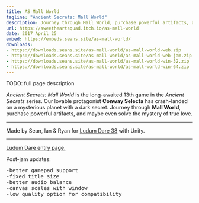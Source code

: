 ```yaml
---
title: AS Mall World
tagline: "Ancient Secrets: Mall World"
description: Journey through Mall World, purchase powerful artifacts, and maybe even solve the mystery of true love.
url: https://sweetheartsquad.itch.io/as-mall-world
date: 2017 April 25
embed: https://embeds.seans.site/as-mall-world/
downloads:
- https://downloads.seans.site/as-mall-world/as-mall-world-web.zip
- https://downloads.seans.site/as-mall-world/as-mall-world-web-jam.zip
- https://downloads.seans.site/as-mall-world/as-mall-world-win-32.zip
- https://downloads.seans.site/as-mall-world/as-mall-world-win-64.zip
---
```


TODO: full page description

<p><em>Ancient Secrets: Mall World</em> is the long-awaited 13th game in the <em>Ancient Secrets</em> series. Our lovable protagonist <strong>Conway Selecta</strong> has crash-landed on a mysterious planet with a dark secret. Journey through <strong>Mall World</strong>, purchase powerful artifacts, and maybe even solve the mystery of true love.</p>

---

<p>Made by Sean, Ian &amp; Ryan for <a href="https://ldjam.com/" target="_blank" rel="nofollow noopener" referrerpolicy="origin">Ludum Dare 38</a> with Unity.</p>

---

<p><a href="https://ldjam.com/events/ludum-dare/38/as-mall-world" target="_blank" rel="nofollow noopener" referrerpolicy="origin">Ludum Dare entry page.</a></p>
<p>Post-jam updates:</p>
<pre>-better gamepad support
-fixed title size
-better audio balance
-canvas scales with window
-low quality option for compatibility</pre>
